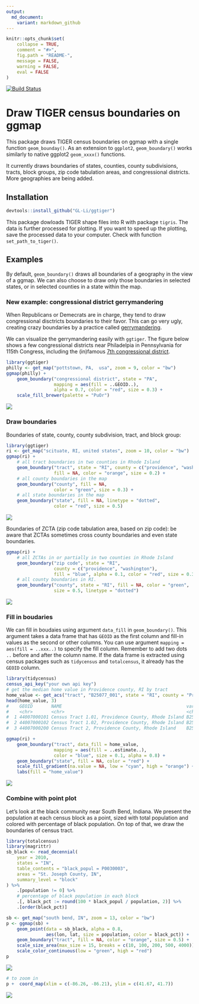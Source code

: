 ```yaml
---
output:
  md_document:
    variant: markdown_github
---
```



```r
knitr::opts_chunk$set(
    collapse = TRUE,
    comment = "#>",
    fig.path = "README-",
    message = FALSE,
    warning = FALSE,
    eval = FALSE
)
```




[![Build Status](https://travis-ci.org/GL-Li/ggtiger.svg?branch=master)](https://travis-ci.org/GL-Li/ggtiger)

# Draw TIGER census boundaries on ggmap

This package draws TIGER census boundaries on ggmap with a single function `geom_bounday()`. As an extension to `ggplot2`, `geom_boundary()` works similarly to native ggplot2 `geom_xxxx()` functions.

It currently draws boundaries of states, counties, county subdivisions, tracts, block groups, zip code tabulation areas, and congressional districts. More geographies are being added.


## Installation

```r
devtools::install_github("GL-Li/ggtiger")
```

This package dowloads TIGER shape files into R with package `tigris`. The data is further processed for plotting. If you want to speed up the plotting, save the processed data to your computer. Check with function `set_path_to_tiger()`. 


## Examples
By default, `geom_boundary()` draws all boundaries of a geography in the view of a ggmap. We can also choose to draw only those boundaries in selected states, or in selected counties in a state within the map.

### New example: congressional district gerrymandering
When Republicans or Demecrats are in charge, they tend to draw congressional disctricts boundaries to their favor. This can go very ugly, creating crazy boundaries by a practice called [gerrymandering](https://en.wikipedia.org/wiki/Gerrymandering). 

We can visualize the gerrymandering easily with `ggtiger`. The figure below shows a few congressional districts near Philadelpia in Pennsylvania for 115th Congress, including the (in)famous [7th congressional district](https://en.wikipedia.org/wiki/Pennsylvania%27s_7th_congressional_district).

```r
library(ggtiger)
philly <- get_map("pottstown, PA,  usa", zoom = 9, color = "bw")
ggmap(philly) +
    geom_boundary("congressional district", state = "PA",
                  mapping = aes(fill = ..GEOID..),
                  alpha = 0.7, color = "red", size = 0.3) +
    scale_fill_brewer(palette = "PuOr")
```

![](figures/congressional_disctrict.png)

### Draw boundaries
Boundaries of state, county, county subdivision, tract, and block group:
```r
library(ggtiger)
ri <- get_map("scituate, RI, united states", zoom = 10, color = "bw")
ggmap(ri) +
    # all tract boundaries in two counties in Rhode Island
    geom_boundary("tract", state = "RI", county = c("providence", "washington"),
                  fill = NA, color = "orange", size = 0.2) +
    # all county boundaries in the map
    geom_boundary("county", fill = NA, 
                  color = "green", size = 0.3) +
    # all state boundaries in the map
    geom_boundary("state", fill = NA, linetype = "dotted", 
                  color = "red", size = 0.5)

```

![](figures/boundaries.png)

 Boundaries of ZCTA (zip code tabulation area, based on zip code): be aware that ZCTAs sometimes cross county boundaries and even state boundaries.
```r
ggmap(ri) +
    # all ZCTAs in or partially in two counties in Rhode Island
    geom_boundary("zip code", state = "RI", 
                  county = c("providence", "washington"),
                  fill = "blue", alpha = 0.1, color = "red", size = 0.3) +
    # all county boundaries in RI. 
    geom_boundary("county", state = "RI", fill = NA, color = "green", 
                  size = 0.5, linetype = "dotted")

```

![](figures/zip_code.png)


### Fill in boudaries
We can fill in boudaies using argument `data_fill` in `geom_boundary()`. This argument takes a data frame that has `GEOID` as the first column and fill-in values as the second or other columns. You can use argument `mapping = aes(fill = ..xxx..)` to specify the fill column. Remember to add two dots `..` before and after the column name. If the data frame is extracted using census packages such as `tidycensus` and `totalcensus`, it already has the `GEOID` column.

```r
library(tidycensus)
census_api_key("your own api key")
# get the median home value in Providence county, RI by tract
home_value <- get_acs("tract", "B25077_001", state = "RI", county = "Providence") 
head(home_value, 3)
#    GEOID       NAME                                               variable   estimate   moe
#    <chr>       <chr>                                              <chr>         <dbl> <dbl>
#  1 44007000101 Census Tract 1.01, Providence County, Rhode Island B25077_001   155000  9765
#  2 44007000102 Census Tract 1.02, Providence County, Rhode Island B25077_001   154700 11819
#  3 44007000200 Census Tract 2, Providence County, Rhode Island    B25077_001   134600 31087

ggmap(ri) +
    geom_boundary("tract", data_fill = home_value, 
                  mapping = aes(fill = ..estimate..),
                  color = "blue", size = 0.1, alpha = 0.8) +
    geom_boundary("state", fill = NA, color = "red") +
    scale_fill_gradient(na.value = NA, low = "cyan", high = "orange") +
    labs(fill = "home_value")
```

![](figures/boundaries_with_fill.png)


### Combine with point plot
Let's look at the black community near South Bend, Indiana. We present the population at each census block as a point, sized with total population and colored with percentage of black population. On top of that, we draw the boundaries of census tract.

```r
library(totalcensus)
library(magrittr)
sb_black <- read_decennial(
    year = 2010,
    states = "IN",
    table_contents = "black_popul = P0030003",
    areas = "St. Joseph County, IN",
    summary_level = "block"
) %>% 
    .[population != 0] %>%
    # percentage of black population in each block
    .[, black_pct := round(100 * black_popul / population, 2)] %>%
    .[order(black_pct)]

sb <- get_map("south bend, IN", zoom = 13, color = "bw")
p <- ggmap(sb) +
    geom_point(data = sb_black, alpha = 0.8,
               aes(lon, lat, size = population, color = black_pct)) +
    geom_boundary("tract", fill = NA, color = "orange", size = 0.5) +
    scale_size_area(max_size = 15, breaks = c(10, 100, 200, 500, 4000)) +
    scale_color_continuous(low = "green", high = "red") 
p
```

![](figures/boundaries_with_point.png)


```r
# to zoom in
p +  coord_map(xlim = c(-86.26, -86.21), ylim = c(41.67, 41.7))
```

![](figures/boundaries_with_point_zoom.png)

